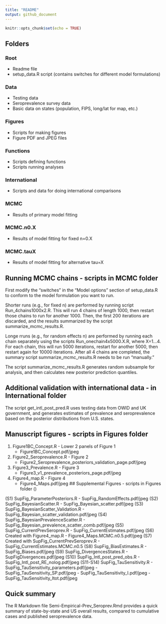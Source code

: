 ```yaml
---
title: "README"
output: github_document
---
```


```r
knitr::opts_chunk$set(echo = TRUE)
```

## Folders

### Root
- Readme file
- setup_data.R script (contains switches for different model formulations)

### Data 
- Testing data 
- Seroprevalence survey data
- Basic data on states (population, FIPS, long/lat for map, etc.)

### Figures
- Scripts for making figures
- Figure PDF and JPEG files

### Functions
- Scripts defining functions
- Scripts running analyses

### International
- Scripts and data for doing international comparisons

### MCMC
- Results of primary model fitting

### MCMC.n0.X
- Results of model fitting for fixed n=0.X

### MCMC.tauX
- Results of model fitting for alternative tau=X

## Running MCMC chains - scripts in MCMC folder

First modify the "switches" in the "Model options" section of setup_data.R to conform to the model formulation you want to run.

Shorter runs (e.g., for fixed n) are performed by running script Run_4chains1000x2.R. This will run 4 chains of length 1000, then restart those chains to run for another 1000.  Then, the first 200 iterations are discarded, and the results summarized by the script summarize_mcmc_results.R.

Longe rruns (e.g., for random effects n) are performed by running each chain separately using the scripts Run_onechain4x5000.X.R, where X=1...4.  For each chain, this will run 5000 iterations, restart for another 5000, then restart again for 10000 iterations.  After all 4 chains are completed, the summary script summarize_mcmc_results.R needs to be run "manually."

The script summarize_mcmc_results.R generates random subsample for analysis, and then calculates new posterior prediction quantiles.

## Additional validation with international data - in International folder

The script get_intl_post_pred.R uses testing data from OWID and UK government, and generates estimates of prevalence and seroprevalence based on the posterior distributions from U.S. states.

## Manuscript figures - scripts in Figures folder

(1) Figure1BC_Concept.R - Lower 2 panels of Figure 1
    - Figure1BC_Concept.pdf/jpeg
(2) Figure2_Seroprevalence.R - Figure 2
    - Figure2_Seroprevalence_posteriors_validation_page.pdf/jpeg
(3) Figure3_Prevalence.R - Figure 3
    - Figure3_v1_prevalence_posteriors_page.pdf/jpeg
(4) Figure4_map.R - Figure 4
    - Figure4_Maps.pdf/jpeg
## Supplemental Figures - scripts in Figures folder ()

(S1) SupFig_ParameterPosteriors.R 
    - SupFig_RandomEffects.pdf/jpeg 
(S2) SupFig_BayesianScatter.R
    - SupFig_Bayesian_scatter.pdf/jpeg 
(S3) SupFig_BayesianScatter_Validation.R
    - SupFig_Bayesian_scatter_validation.pdf/jpeg 
(S4) SupFig_BayesianPrevalenceScatter.R
    - SupFig_Bayesian_prevalence_scatter_comb.pdf/jpeg 
(S5) SupFig_CurrentPrevSeroprev.R
    - SupFig_CurrentEstimates.pdf/jpeg 
(S6) Created with Figure4_map.R
    - Figure4_Maps.MCMC.n0.5.pdf/jpeg
(S7) Created with SupFig_CurrentPrevSeroprev.R
    - SupFig_CurrentEstimates.MCMC.n0.5
(S8) SupFig_BiasEstimates.R
    - SupFig_Biases.pdf/jpeg 
(S9) SupFig_DivergencesStates.R
    - SupFigDivergences.pdf/jpeg 
(S10) SupFig_Intl_post_pred_obs.R
    - SupFig_Intl_post_RE_nolog.pdf/jpeg 
(S11-S14) SupFig_TauSensitivity.R
    - SupFig_TauSensitivity_parameters.pdf/jpeg
    - SupFig_TauSensitivity_SP.pdf/jpeg
    - SupFig_TauSensitivity_I.pdf/jpeg
    - SupFig_TauSensitivity_Itot.pdf/jpeg

## Quick summary

The R Markdown file Semi-Empirical-Prev_Seroprev.Rmd provides a quick summary of state-by-state and US overall results, compared to cumulative cases and published seroprevalence data.

